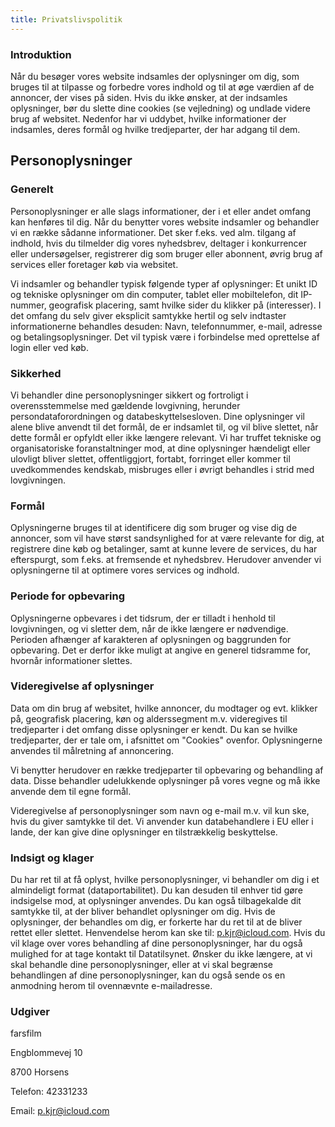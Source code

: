 ```yaml
---
title: Privatslivspolitik
---
```


### Introduktion
Når du besøger vores website indsamles der oplysninger om dig, som bruges til at tilpasse og forbedre vores indhold og til at øge værdien af de annoncer, der vises på siden. Hvis du ikke ønsker, at der indsamles oplysninger, bør du slette dine cookies (se vejledning) og undlade videre brug af websitet. Nedenfor har vi uddybet, hvilke informationer der indsamles, deres formål og hvilke tredjeparter, der har adgang til dem.


## Personoplysninger

### Generelt
Personoplysninger er alle slags informationer, der i et eller andet omfang kan henføres til dig. Når du benytter vores website indsamler og behandler vi en række sådanne informationer. Det sker f.eks. ved alm. tilgang af indhold, hvis du tilmelder dig vores nyhedsbrev, deltager i konkurrencer eller undersøgelser, registrerer dig som bruger eller abonnent, øvrig brug af services eller foretager køb via websitet.

Vi indsamler og behandler typisk følgende typer af oplysninger: Et unikt ID og tekniske oplysninger om din computer, tablet eller mobiltelefon, dit IP-nummer, geografisk placering, samt hvilke sider du klikker på (interesser). I det omfang du selv giver eksplicit samtykke hertil og selv indtaster informationerne behandles desuden: Navn, telefonnummer, e-mail, adresse og betalingsoplysninger. Det vil typisk være i forbindelse med oprettelse af login eller ved køb.

### Sikkerhed
Vi behandler dine personoplysninger sikkert og fortroligt i overensstemmelse med gældende lovgivning, herunder persondataforordningen og databeskyttelsesloven.
Dine oplysninger vil alene blive anvendt til det formål, de er indsamlet til, og vil blive slettet, når dette formål er opfyldt eller ikke længere relevant.
Vi har truffet tekniske og organisatoriske foranstaltninger mod, at dine oplysninger hændeligt eller ulovligt bliver slettet, offentliggjort, fortabt, forringet eller kommer til uvedkommendes kendskab, misbruges eller i øvrigt behandles i strid med lovgivningen.

### Formål
Oplysningerne bruges til at identificere dig som bruger og vise dig de annoncer, som vil have størst sandsynlighed for at være relevante for dig, at registrere dine køb og betalinger, samt at kunne levere de services, du har efterspurgt, som f.eks. at fremsende et nyhedsbrev. Herudover anvender vi oplysningerne til at optimere vores services og indhold.

### Periode for opbevaring
Oplysningerne opbevares i det tidsrum, der er tilladt i henhold til lovgivningen, og vi sletter dem, når de ikke længere er nødvendige. Perioden afhænger af karakteren af oplysningen og baggrunden for opbevaring. Det er derfor ikke muligt at angive en generel tidsramme for, hvornår informationer slettes.

### Videregivelse af oplysninger
Data om din brug af websitet, hvilke annoncer, du modtager og evt. klikker på, geografisk placering, køn og alderssegment m.v. videregives til tredjeparter i det omfang disse oplysninger er kendt. Du kan se hvilke tredjeparter, der er tale om, i afsnittet om "Cookies" ovenfor. Oplysningerne anvendes til målretning af annoncering.

Vi benytter herudover en række tredjeparter til opbevaring og behandling af data. Disse behandler udelukkende oplysninger på vores vegne og må ikke anvende dem til egne formål.

Videregivelse af personoplysninger som navn og e-mail m.v. vil kun ske, hvis du giver samtykke til det. Vi anvender kun databehandlere i EU eller i lande, der kan give dine oplysninger en tilstrækkelig beskyttelse.

### Indsigt og klager
Du har ret til at få oplyst, hvilke personoplysninger, vi behandler om dig i et almindeligt format (dataportabilitet). Du kan desuden til enhver tid gøre indsigelse mod, at oplysninger anvendes. Du kan også tilbagekalde dit samtykke til, at der bliver behandlet oplysninger om dig. Hvis de oplysninger, der behandles om dig, er forkerte har du ret til at de bliver rettet eller slettet. Henvendelse herom kan ske til: p.kjr@icloud.com. Hvis du vil klage over vores behandling af dine personoplysninger, har du også mulighed for at tage kontakt til Datatilsynet.
Ønsker du ikke længere, at vi skal behandle dine personoplysninger, eller at vi skal begrænse behandlingen af dine personoplysninger, kan du også sende os en anmodning herom til ovennævnte e-mailadresse.

### Udgiver

farsfilm

Engblommevej 10

8700 Horsens

Telefon: 42331233

Email: p.kjr@icloud.com